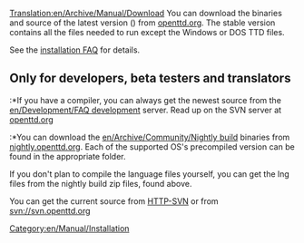 [[Translation:en/Archive/Manual/Download]]
{{en/Manual/Navigation}}
You can download the binaries and source of the latest version ({{en/Version}}) from [http://www.openttd.org/download-stable openttd.org].
The stable version contains all the files needed to run except the Windows or DOS TTD files.

{{en/Warning|All versions of OTTD need certain files from either the Windows or the DOS version of Transport Tycoon Deluxe.}}

See the [[en/Archive/Manual/Installation FAQ|installation FAQ]] for details.

== Only for developers, beta testers and translators ==
:*If you have a compiler, you can always get the newest source from the [[en/Development/FAQ development]] server. Read up on the SVN server at [http://www.openttd.org/development openttd.org]
:*You can download the [[en/Archive/Community/Nightly build]] binaries from [http://nightly.openttd.org/ nightly.openttd.org].  Each of the supported OS's precompiled version can be found in the appropriate folder.

If you don't plan to compile the language files yourself, you can get the lng files from the nightly build zip files, found above.

You can get the current source from [http://svn.openttd.org HTTP-SVN] or from svn://svn.openttd.org

[[Category:en/Manual/Installation]]